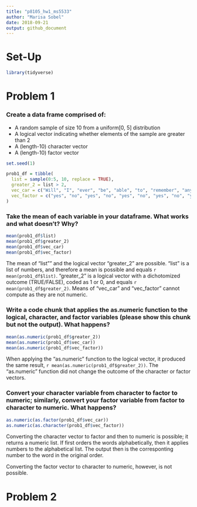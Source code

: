 ```yaml
---
title: "p8105_hw1_ms5533"
author: "Marisa Sobel"
date: 2018-09-21
output: github_document
---
```


# Set-Up

```r
library(tidyverse)
```

# Problem 1

### Create a data frame comprised of:
* A random sample of size 10 from a uniform[0, 5] distribution
* A logical vector indicating whether elements of the sample are greater than 2
* A (length-10) character vector
* A (length-10) factor vector

```r

set.seed(1)

prob1_df = tibble(
  list = sample(0:5, 10, replace = TRUE), 
  greater_2 = list > 2, 
  vec_car = c("Will", "I", "ever", "be", "able", "to", "remember", "any", "R", "commands"), 
  vec_factor = c("yes", "no", "yes", "no", "yes", "no", "yes", "no", "yes", "no")
)
```

### Take the mean of each variable in your dataframe. What works and what doesn’t? Why?

```r
mean(prob1_df$list)
mean(prob1_df$greater_2)
mean(prob1_df$vec_car)
mean(prob1_df$vec_factor)
```

The mean of "list"" and the logical vector "greater_2" are possible. "list" is a list of numbers, and therefore a mean is possible and equals `r mean(prob1_df$list)`. "greater_2" is a logical vector with a dichotomized outcome (TRUE/FALSE), coded as 1 or 0, and equals `r mean(prob1_df$greater_2)`. Means of "vec_car" and "vec_factor" cannot compute as they are not numeric. 

### Write a code chunk that applies the as.numeric function to the logical, character, and factor variables (please show this chunk but not the output). What happens?

```r
mean(as.numeric(prob1_df$greater_2))
mean(as.numeric(prob1_df$vec_car))
mean(as.numeric(prob1_df$vec_factor))
```

When applying the "as.numeric" function to the logical vector, it produced the same result, `r mean(as.numeric(prob1_df$greater_2))`. The "as.numeric" function did not change the outcome of the character or factor vectors. 

### Convert your character variable from character to factor to numeric; similarly, convert your factor variable from factor to character to numeric. What happens?

```r
as.numeric(as.factor(prob1_df$vec_car))
as.numeric(as.character(prob1_df$vec_factor))
```

Converting the character vector to factor and then to numeric is possible; it returns a numeric list. If first orders the words alphabetically, then it applies numbers to the alphabetical list. The output then is the corresponting number to the word in the original order. 

Converting the factor vector to character to numeric, however, is not possible. 

# Problem 2

```r

```

